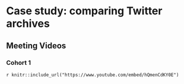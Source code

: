 # Case study: comparing Twitter archives 

## Meeting Videos

### Cohort 1

`r knitr::include_url("https://www.youtube.com/embed/hQmenCdKY0E")`

